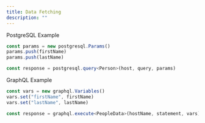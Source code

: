 ```yaml
---
title: Data Fetching
description: ""
---
```


PostgreSQL Example

```ts AssemblyScript
const params = new postgresql.Params()
params.push(firstName)
params.push(lastName)

const response = postgresql.query<Person>(host, query, params)
```

GraphQL Example

```ts AssemblyScript
const vars = new graphql.Variables()
vars.set("firstName", firstName)
vars.set("lastName", lastName)

const response = graphql.execute<PeopleData>(hostName, statement, vars)
```
